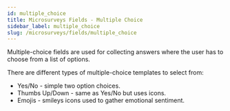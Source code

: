 ```yaml
---
id: multiple_choice
title: Microsurveys Fields - Multiple Choice
sidebar_label: multiple_choice
slug: /microsurveys/fields/multiple_choice
---
```


Multiple-choice fields are used for collecting answers where the user has to choose from a list of options.

There are different types of multiple-choice templates to select from:

- Yes/No - simple two option choices.
- Thumbs Up/Down - same as Yes/No but uses icons.
- Emojis - smileys icons used to gather emotional sentiment.
